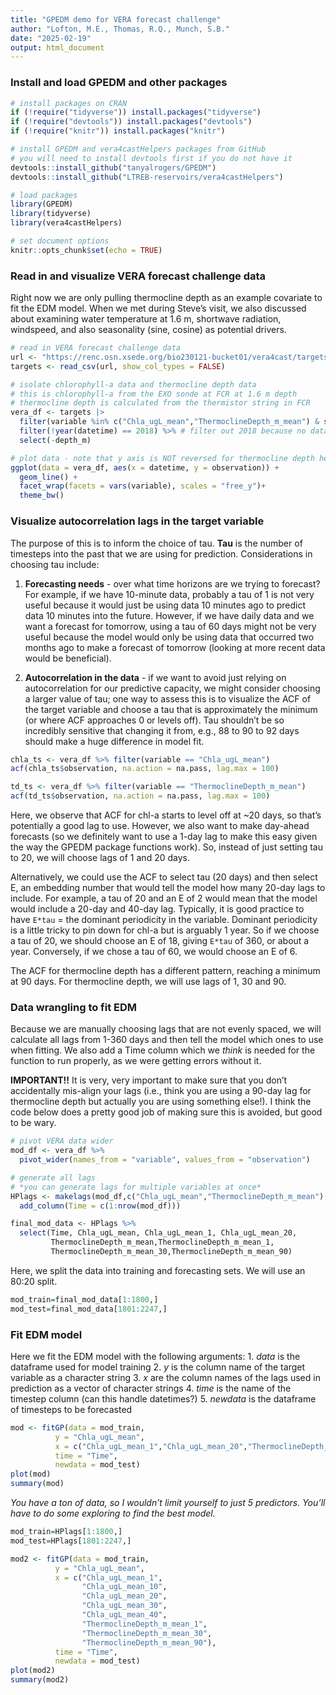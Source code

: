 ```yaml
---
title: "GPEDM demo for VERA forecast challenge"
author: "Lofton, M.E., Thomas, R.Q., Munch, S.B."
date: "2025-02-19"
output: html_document
---
```


### Install and load GPEDM and other packages
```r
# install packages on CRAN
if (!require("tidyverse")) install.packages("tidyverse")
if (!require("devtools")) install.packages("devtools")
if (!require("knitr")) install.packages("knitr")

# install GPEDM and vera4castHelpers packages from GitHub
# you will need to install devtools first if you do not have it
devtools::install_github("tanyalrogers/GPEDM")
devtools::install_github("LTREB-reservoirs/vera4castHelpers")

# load packages
library(GPEDM)
library(tidyverse)
library(vera4castHelpers)

# set document options
knitr::opts_chunk$set(echo = TRUE)
```

### Read in and visualize VERA forecast challenge data
Right now we are only pulling thermocline depth as an example covariate to fit the EDM model. When we met during Steve's visit, we also discussed about examining water temperature at 1.6 m, shortwave radiation, windspeed, and also seasonality (sine, cosine) as potential drivers.

```r
# read in VERA forecast challenge data
url <- "https://renc.osn.xsede.org/bio230121-bucket01/vera4cast/targets/project_id=vera4cast/duration=P1D/daily-insitu-targets.csv.gz"
targets <- read_csv(url, show_col_types = FALSE)

# isolate chlorophyll-a data and thermocline depth data
# this is chlorophyll-a from the EXO sonde at FCR at 1.6 m depth
# thermocline depth is calculated from the thermistor string in FCR
vera_df <- targets |>
  filter(variable %in% c("Chla_ugL_mean","ThermoclineDepth_m_mean") & site_id %in% c("fcre")) %>%
  filter(!year(datetime) == 2018) %>% # filter out 2018 because no data until August
  select(-depth_m) 

# plot data - note that y axis is NOT reversed for thermocline depth here
ggplot(data = vera_df, aes(x = datetime, y = observation)) +
  geom_line() +
  facet_wrap(facets = vars(variable), scales = "free_y")+
  theme_bw()
```

### Visualize autocorrelation lags in the target variable
The purpose of this is to inform the choice of tau. **Tau** is the number of timesteps into the past that we are using for prediction. Considerations in choosing tau include:    

1. **Forecasting needs** - over what time horizons are we trying to forecast? For example, if we have 10-minute data, probably a tau of 1 is not very useful because it would just be using data 10 minutes ago to predict data 10 minutes into the future. However, if we have daily data and we want a forecast for tomorrow, using a tau of 60 days might not be very useful because the model would only be using data that occurred two months ago to make a forecast of tomorrow (looking at more recent data would be beneficial).    

2. **Autocorrelation in the data** - if we want to avoid just relying on autocorrelation for our predictive capacity, we might consider choosing a larger value of tau; one way to assess this is to visualize the ACF of the target variable and choose a tau that is approximately the minimum (or where ACF approaches 0 or levels off). Tau shouldn't be so incredibly sensitive that changing it from, e.g., 88 to 90 to 92 days should make a huge difference in model fit.    

```r
chla_ts <- vera_df %>% filter(variable == "Chla_ugL_mean")
acf(chla_ts$observation, na.action = na.pass, lag.max = 100)

td_ts <- vera_df %>% filter(variable == "ThermoclineDepth_m_mean")
acf(td_ts$observation, na.action = na.pass, lag.max = 100)

```

Here, we observe that ACF for chl-a starts to level off at ~20 days, so that's potentially a good lag to use. However, we also want to make day-ahead forecasts (so we definitely want to use a 1-day lag to make this easy given the way the GPEDM package functions work). So, instead of just setting tau to 20, we will choose lags of 1 and 20 days. 

Alternatively, we could use the ACF to select tau (20 days) and then select E, an embedding number that would tell the model how many 20-day lags to include. For example, a tau of 20 and an E of 2 would mean that the model would include a 20-day and 40-day lag. Typically, it is good practice to have `E*tau` = the dominant periodicity in the variable. Dominant periodicity is a little tricky to pin down for chl-a but is arguably 1 year. So if we choose a tau of 20, we should choose an E of 18, giving `E*tau` of 360, or about a year. Conversely, if we chose a tau of 60, we would choose an E of 6.

The ACF for thermocline depth has a different pattern, reaching a minimum at 90 days. For thermocline depth, we will use lags of 1, 30 and 90.

### Data wrangling to fit EDM 

Because we are manually choosing lags that are not evenly spaced, we will calculate all lags from 1-360 days and then tell the model which ones to use when fitting. We also add a Time column which we *think* is needed for the function to run properly, as we were getting errors without it.

**IMPORTANT!!** It is very, very important to make sure that you don't accidentally mis-align your lags (i.e., think you are using a 90-day lag for thermocline depth but actually you are using something else!). I think the code below does a pretty good job of making sure this is avoided, but good to be wary. 
```r
# pivot VERA data wider
mod_df <- vera_df %>%
  pivot_wider(names_from = "variable", values_from = "observation")

# generate all lags
# *you can generate lags for multiple variables at once*
HPlags <- makelags(mod_df,c("Chla_ugL_mean","ThermoclineDepth_m_mean"),E=360, tau=1, append=T) |>
  add_column(Time = c(1:nrow(mod_df)))

final_mod_data <- HPlags %>%
  select(Time, Chla_ugL_mean, Chla_ugL_mean_1, Chla_ugL_mean_20,
         ThermoclineDepth_m_mean,ThermoclineDepth_m_mean_1,
         ThermoclineDepth_m_mean_30,ThermoclineDepth_m_mean_90) 

```

Here, we split the data into training and forecasting sets. We will use an 80:20 split.
```r
mod_train=final_mod_data[1:1800,]
mod_test=final_mod_data[1801:2247,]
```

### Fit EDM model

Here we fit the EDM model with the following arguments:
1. *data* is the dataframe used for model training
2. *y* is the column name of the target variable as a character string
3. *x* are the column names of the lags used in prediction as a vector of character strings
4. *time* is the name of the timestep column (can this handle datetimes?)
5. *newdata* is the dataframe of timesteps to be forecasted
```r
mod <- fitGP(data = mod_train, 
          y = "Chla_ugL_mean",
          x = c("Chla_ugL_mean_1","Chla_ugL_mean_20","ThermoclineDepth_m_mean_1","ThermoclineDepth_m_mean_30","ThermoclineDepth_m_mean_90"),
          time = "Time",
          newdata = mod_test)
plot(mod)
summary(mod)
```

*You have a ton of data, so I wouldn't limit yourself to just 5 predictors. You'll have to do some exploring to find the best model.*

```r
mod_train=HPlags[1:1800,]
mod_test=HPlags[1801:2247,]

mod2 <- fitGP(data = mod_train, 
          y = "Chla_ugL_mean",
          x = c("Chla_ugL_mean_1",
                "Chla_ugL_mean_10",
                "Chla_ugL_mean_20",
                "Chla_ugL_mean_30",
                "Chla_ugL_mean_40",
                "ThermoclineDepth_m_mean_1",
                "ThermoclineDepth_m_mean_30",
                "ThermoclineDepth_m_mean_90"),
          time = "Time",
          newdata = mod_test)
plot(mod2)
summary(mod2)
```





